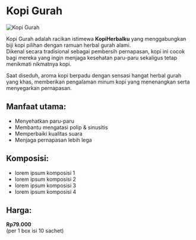# Kopi Gurah

![Kopi Gurah](/assets/features/kopiHerbalGurah.jpeg)

Kopi Gurah adalah racikan istimewa **KopiHerbalku** yang menggabungkan biji kopi pilihan dengan ramuan herbal gurah alami.  
Dikenal secara tradisional sebagai pembersih pernapasan, kopi ini cocok bagi mereka yang ingin menjaga kesehatan paru-paru sekaligus tetap menikmati nikmatnya kopi.

Saat diseduh, aroma kopi berpadu dengan sensasi hangat herbal gurah yang khas, memberikan pengalaman minum kopi yang menenangkan serta menyegarkan pernapasan.

## Manfaat utama:

- Menyehatkan paru-paru
- Membantu mengatasi polip & sinusitis
- Memperbaiki kualitas suara
- Menjaga pernapasan lebih lega

## Komposisi:

- lorem ipsum komposisi 1
- lorem ipsum komposisi 2
- lorem ipsum komposisi 3
- lorem ipsum komposisi 4

## Harga:

**Rp79.000**  
(per 1 box isi 10 sachet)
